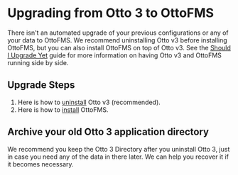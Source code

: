 # Upgrading from Otto 3 to OttoFMS

There isn't an automated upgrade of your previous configurations or any of your data to OttoFMS. We recommend uninstalling Otto v3 before installing OttoFMS, but you can also install OttoFMS on top of Otto v3. See the [Should I Upgrade Yet](/otto3/should-i-upgrade-yet) guide for more information on having Otto v3 and OttoFMS running side by side.

## Upgrade Steps

1. Here is how to [uninstall](https://v3.ottofms.com/docs/otto/working-with-otto/uninstalling-otto) Otto v3 (recommended).
1. Here is how to [install](/managing-ottofms/installing-uninstalling) OttoFMS.

## Archive your old Otto 3 application directory

We recommend you keep the Otto 3 Directory after you uninstall Otto 3, just in case you need any of the data in there later. We can help you recover it if it becomes necessary.
